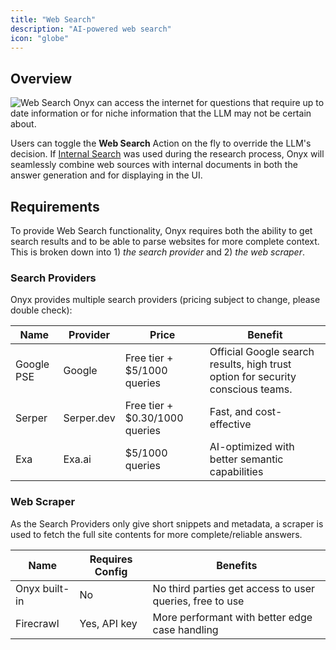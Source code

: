```yaml
---
title: "Web Search"
description: "AI-powered web search"
icon: "globe"
---
```


## Overview
<img className="rounded-image" src="/assets/overview/core_features/web_search.png" alt="Web Search"/>
Onyx can access the internet for questions that require up to date information or for niche information that the LLM may not be certain about.

Users can toggle the **Web Search** Action on the fly to override the LLM's decision.
If [Internal Search](/overview/core_features/internal_search) was used during the research process, Onyx will seamlessly combine web sources with internal documents in both the answer generation and for displaying in the UI.

## Requirements
To provide Web Search functionality, Onyx requires both the ability to get search results and to be able to parse websites for more complete context. This is broken down into 1) *the search provider* and 2) *the web scraper*.

### Search Providers
Onyx provides multiple search providers (pricing subject to change, please double check):

| Name | Provider | Price | Benefit |
|------|----------|-------|---------|
| Google PSE | Google | Free tier + $5/1000 queries | Official Google search results, high trust option for security conscious teams. |
| Serper | Serper.dev | Free tier + $0.30/1000 queries | Fast, and cost-effective |
| Exa | Exa.ai | $5/1000 queries | AI-optimized with better semantic capabilities|

### Web Scraper
As the Search Providers only give short snippets and metadata, a scraper is used to fetch the full site contents for more complete/reliable answers.

| Name | Requires Config | Benefits |
|------|----------------|----------|
| Onyx built-in | No  | No third parties get access to user queries, free to use |
| Firecrawl | Yes, API key | More performant with better edge case handling |
